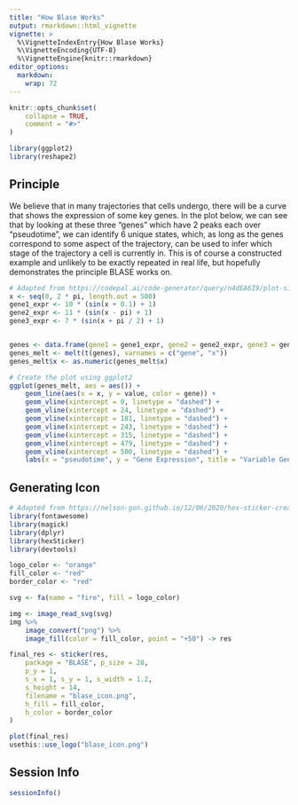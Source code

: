 ```yaml
---
title: "How Blase Works"
output: rmarkdown::html_vignette
vignette: >
  %\VignetteIndexEntry{How Blase Works}
  %\VignetteEncoding{UTF-8}
  %\VignetteEngine{knitr::rmarkdown}
editor_options: 
  markdown: 
    wrap: 72
---
```


```r
knitr::opts_chunk$set(
    collapse = TRUE,
    comment = "#>"
)
```

```r
library(ggplot2)
library(reshape2)
```

## Principle

We believe that in many trajectories that cells undergo, there will be a curve that shows the expression of some key genes. In the plot below, we can see that by looking at these three "genes" which have 2 peaks each over "pseudotime", we can identify 6 unique states, which, as long as the genes correspond to some aspect of the trajectory, can be used to infer which stage of the trajectory a cell is currently in. This is of course a constructed example and unlikely to be exactly repeated in real life, but hopefully demonstrates the principle BLASE works on.

```r
# Adapted from https://codepal.ai/code-generator/query/n4dEA6I9/plot-sine-wave-ggplot2-r
x <- seq(0, 2 * pi, length.out = 500)
gene1_expr <- 10 * (sin(x + 0.1) + 1)
gene2_expr <- 11 * (sin(x - pi) + 1)
gene3_expr <- 7 * (sin(x + pi / 2) + 1)


genes <- data.frame(gene1 = gene1_expr, gene2 = gene2_expr, gene3 = gene3_expr)
genes_melt <- melt(t(genes), varnames = c("gene", "x"))
genes_melt$x <- as.numeric(genes_melt$x)

# Create the plot using ggplot2
ggplot(genes_melt, aes = aes()) +
    geom_line(aes(x = x, y = value, color = gene)) +
    geom_vline(xintercept = 0, linetype = "dashed") +
    geom_vline(xintercept = 24, linetype = "dashed") +
    geom_vline(xintercept = 181, linetype = "dashed") +
    geom_vline(xintercept = 243, linetype = "dashed") +
    geom_vline(xintercept = 315, linetype = "dashed") +
    geom_vline(xintercept = 479, linetype = "dashed") +
    geom_vline(xintercept = 500, linetype = "dashed") +
    labs(x = "pseudotime", y = "Gene Expression", title = "Variable Genes Over Pseudotime")
```

## Generating Icon
```r
# Adapted from https://nelson-gon.github.io/12/06/2020/hex-sticker-creation-r/
library(fontawesome)
library(magick)
library(dplyr)
library(hexSticker)
library(devtools)

logo_color <- "orange"
fill_color <- "red"
border_color <- "red"

svg <- fa(name = "fire", fill = logo_color)

img <- image_read_svg(svg)
img %>%
    image_convert("png") %>%
    image_fill(color = fill_color, point = "+50") -> res

final_res <- sticker(res,
    package = "BLASE", p_size = 28,
    p_y = 1,
    s_x = 1, s_y = 1, s_width = 1.2,
    s_height = 14,
    filename = "blase_icon.png",
    h_fill = fill_color,
    h_color = border_color
)

plot(final_res)
usethis::use_logo("blase_icon.png")
```

## Session Info
```r
sessionInfo()
```
